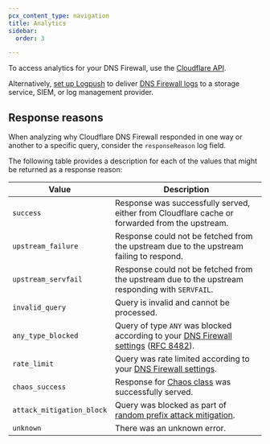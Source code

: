 ```yaml
---
pcx_content_type: navigation
title: Analytics
sidebar:
  order: 3

---
```


To access analytics for your DNS Firewall, use the [Cloudflare API](/api/resources/dns/subresources/firewall/subresources/analytics/subresources/reports/methods/get/).

Alternatively, [set up Logpush](/logs/about/) to deliver [DNS Firewall logs](/logs/reference/log-fields/account/dns_firewall_logs/) to a storage service, SIEM, or log management provider.

## Response reasons

When analyzing why Cloudflare DNS Firewall responded in one way or another to a specific query, consider the `responseReason` log field.

The following table provides a description for each of the values that might be returned as a response reason:

| Value                     | Description                                                                                                                                                    |
| ------------------------- | -------------------------------------------------------------------------------------------------------------------------------------------------------------- |
| `success`                 | Response was successfully served, either from Cloudflare cache or forwarded from the upstream.                                                                 |
| `upstream_failure`        | Response could not be fetched from the upstream due to the upstream failing to respond.                                                                        |
| `upstream_servfail`       | Response could not be fetched from the upstream due to the upstream responding with `SERVFAIL`.                                                                |
| `invalid_query`           | Query is invalid and cannot be processed.                                                                                                                      |
| `any_type_blocked`        | Query of type `ANY` was blocked according to your [DNS Firewall settings](/dns/dns-firewall/setup/) ([RFC 8482](https://www.rfc-editor.org/rfc/rfc8482.html)). |
| `rate_limit`              | Query was rate limited according to your [DNS Firewall settings](/dns/dns-firewall/setup/).                                                                    |
| `chaos_success`           | Response for [Chaos class](https://en.wikipedia.org/wiki/Chaosnet) was successfully served.                                                                    |
| `attack_mitigation_block` | Query was blocked as part of [random prefix attack mitigation](/dns/dns-firewall/random-prefix-attacks/).                                                      |
| `unknown`                 | There was an unknown error.                                                                                                                                    |
